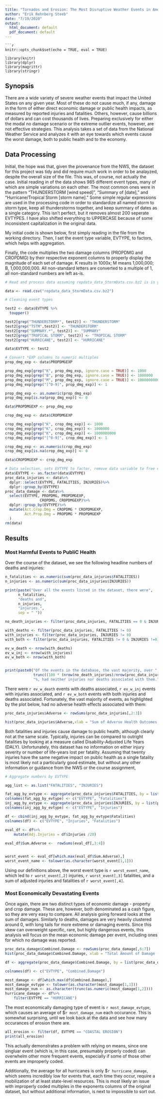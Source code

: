 ```yaml
---
title: "Tornados and Erosion: The Most Disruptive Weather Events in America"
author: "Erik Rehnberg Steeb"
date: "7/19/2020"
output:
  html_document: default
  pdf_document: default
---
```


``` 
```r
knitr::opts_chunk$set(echo = TRUE, eval = TRUE)

library(knitr)
library(dplyr)
library(magrittr)
library(stringr)
```


## Synopsis

There are a wide variety of severe weather events that impact the United States on any given year. Most of these do not cause much, if any, damage in the form of either direct economic damage or public health impacts, as measured by reported injuries and fatalities. Others, however, cause billions of dollars and can cost thousands of lives. Preparing exclusively for either the modal no damage scenario or the extreme outlier events, however, are not effective strategies. This analysis takes a set of data from the National Weather Service and analyzes it with an eye towards which events cause the worst damage, both to public health and to the economy. 

## Data Processing

Initial, the hope was that, given the provenance from the NWS, the dataset for this project was tidy and did require much work in order to be analayzed, despite the overall size of the file. This was, of course, not actually the case. Initial reading in of the data shows 985 different event types, many of which are simple variations on each other. The most common ones were in the pattern "THUNDERSTORM [wind speed]", "Summary of [date]," and "Hurricane/Tropical Storm [storm name]." Some simple regular expressions are used in the processing code in order to standardize all named storm to storm type, keep all thunderstorms together, and keep summary of dates as a single category. This isn't perfect, but it removes almost 200 seperate EVTYPES. I have also shifted everything to UPPERCASE because of some inconsistent capitalization in the original data.

My initial code is shown below, first simply reading in the file from the working directory. Then, I set the event type variable, EVTYPE, to factors, which helps with aggregation. 

Finally, the code multiplies the two damage columns (PROPDMG and CROPDMG) by their respective exponent columns to properly display the magnitude of each set of damage. K results in 1000x; M means 1,000,000; B, 1,000,000,000. All non-standard letters are converted to a multiple of 1, all non-standard numbers are left as-is.

``` r

# Read and process data assuming repdata_data_StormData.csv.bz2 is in your wd

data <- read.csv("repdata_data_StormData.csv.bz2")

# Cleaning event types

test2 <- data$EVTYPE %>%
  toupper()

test2[grep("THUNDERSTORM*", test2)] <- "THUNDERSTORM"
test2[grep("TSTM",test2)] <- "THUNDERSTORM"
test2[grep("SUMMARY.*", test2)] <- "SUMMARY"
test2[grep("TROPICAL STORM", test2)] <- "TROPICAL STORM"
test2[grep("HURRICANE", test2)] <- "HURRICANE"

data$EVTYPE <- test2

# Convert *EXP columns to numeric multiples
prop_dmg_exp <- data$PROPDMGEXP

prop_dmg_exp[grep("K", prop_dmg_exp, ignore.case = TRUE)] <- 1000
prop_dmg_exp[grep("B", prop_dmg_exp, ignore.case = TRUE)] <- 1000000
prop_dmg_exp[grep("M", prop_dmg_exp, ignore.case = TRUE)] <- 1000000000
prop_dmg_exp[grep("[^0-9]", prop_dmg_exp)] <- 1

prop_dmg_exp <- as.numeric(prop_dmg_exp)
prop_dmg_exp[is.na(prop_dmg_exp)] <- 0

data$PROPDMGEXP <- prop_dmg_exp

crop_dmg_exp <- data$CROPDMGEXP

crop_dmg_exp[grep("K", crop_dmg_exp)] <- 1000
crop_dmg_exp[grep("K", crop_dmg_exp)] <- 1000000
crop_dmg_exp[grep("K", crop_dmg_exp)] <- 1000000000
crop_dmg_exp[grep("[^0-9]", crop_dmg_exp)] <- 1

crop_dmg_exp <- as.numeric(crop_dmg_exp)
crop_dmg_exp[is.na(crop_dmg_exp)] <- 0 

data$CROPDMGEXP <- crop_dmg_exp

# Data selection, sets EVTYPE to factor, remove data variable to free up 500mb of RAM
data$EVTYPE <- as.factor(data$EVTYPE)
proc_data_injuries <- data%>%
  dplyr::select(EVTYPE, FATALITIES, INJURIES)%>%
  dplyr::group_by(EVTYPE)
proc_data_damage <- data%>%
  select(EVTYPE, PROPDMG, PROPDMGEXP,
                CROPDMG, CROPDMGEXP)%>%
  dplyr::group_by(EVTYPE)%>%
  mutate(Act.Crop.Dmg = CROPDMG * CROPDMGEXP,
         Act.Prop.Dmg = PROPDMG * PROPDMGEXP
  )
rm(data)

```

## Results

### Most Harmful Events to PubliC Health


Over the course of the dataset, we see the following headline numbers of deaths and injuries:

``` r

n_fatalities <- as.numeric(sum(proc_data_injuries$FATALITIES))
n_injuries <- as.numeric(sum(proc_data_injuries$INJURIES))

print(paste("Over all the events listed in the dataset, there were",
      n_fatalities,
      "deaths and",
      n_injuries, 
      "injuries.",
      sep = " "))

no_death_injuries <- filter(proc_data_injuries, FATALITIES == 0 & INJURIES == 0)

with_deaths <- filter(proc_data_injuries, FATALITIES != 0)
with_injuries <- filter(proc_data_injuries, INJURIES != 0)
with_both <- filter(proc_data_injuries, FATALITIES != 0 & INJURIES !=0)

ev_w_death <- nrow(with_deaths)
ev_w_inj <- nrow(with_injuries)
ev_w_both <- nrow(with_both)


print(paste0("Of the events in the database, the vast majority, over ", 
             trunc((100 * (nrow(no_death_injuries)/nrow(proc_data_injuries)))), 
             "%, had neither injuries nor deaths associated with them."))

```

There were `r ev_w_death ` events with deaths associated, `r ev_w_inj ` events with injuries associated, and `r ev_w_both ` events with both injuries and deaths associated. Fortunately, the vast majority of events, as highlighted by the plot below, had no adverse health effects associated with them:

```r

proc_data_injuries$Adverse <- rowSums(proc_data_injuries[,2:3]) 

hist(proc_data_injuries$Adverse,xlab = "Sum of Adverse Health Outcomes per Event", main = "Frequency of Adverse Health Outcomes per Event")

```


Both fatalities and injuries cause damage to public health, although clearly not at the same scale. Typically, injuries can be compared to outright fatalities by looking at a measure called Disability-Adjusted Life Years (DALY). Unfortunately, this dataset has no information on either injury severity or number of life-years lost per fatality. Assuming that twenty injuries have the same negative impact on public health as a single fatality is most likely not a particularly good estimate, but without any other information or guidance from the NWS or the course assignment, 

``` r

# Aggregate numbers by EVTYPE

agg_list <- as.list("FATALITIES", "INJURIES")

fat_agg_by_evtype <- aggregate(proc_data_injuries$FATALITIES, by = list(proc_data_injuries$EVTYPE), sum)
colnames(fat_agg_by_evtype) <- c("EVTYPE", "Fatalities")
inj_agg_by_evtype <- aggregate(proc_data_injuries$INJURIES, by = list(proc_data_injuries$EVTYPE), sum)
colnames(inj_agg_by_evtype) <- c("EVTYPE", "Injuries")

df <- cbind(inj_agg_by_evtype, fat_agg_by_evtype$Fatalities)
colnames(df) <- c("EVTYPE", "Injuries", "Fatalities")

eval_df <- df%>%
    mutate(Adj.Injuries = df$Injuries /20)
    
eval_df$Sum.Adverse <-  rowSums(eval_df[,3:4])


worst_event <- eval_df[which.max(eval_df$Sum.Adverse),]
worst_event_name <- tolower(as.character(worst_event[1,1]))


```

Using our definitions above, the worst event type is `r worst_event_name `, which led to `r worst_event[,2] ` injuries, `r worst_event[,3] ` fatalities, and a sum of adjusted injuries and fatalities of `r worst_event[,4]`. 

### Most Economically Devastating Events

Once again, there are two distinct types of economic damage - property and crop damage. These are, however, both denominated as a cash figure, so they are very easy to compare. All analysis going forward looks at the sum of damages. Similarly to deaths, damages are very heavily clustered around 0, with long tails for more extreme or damaging events. Since this skew can overweight specific, rare, but highly dangerous events, this analysis will focus on the mean economic damage per event, including ones for which no damage was reported.

``` r
proc_data_damage$Combined.Damage <- rowSums(proc_data_damage[,6:7])
hist(proc_data_damage$Combined.Damage, xlab = "Total Amount of Damage ($)", main = "Total Amount of Damage ($) Frequency")

df <- aggregate(proc_data_damage$Combined.Damage, by = list(proc_data_damage$EVTYPE), mean)

colnames(df) <- c("EVTYPE", "Combined.Damage")

most_damage <- df[which.max(df$Combined.Damage),]
most_damage_evtype <- tolower(as.character(most_damage[1,1]))
most_damage_num <- as.character(trunc(as.numeric(most_damage[1,2])))
hurricane_damage <- df%>%
    filter(EVTYPE == "HURRICANE")


```


The most economically damaging type of event is `r most_damage_evtype `, which causes an average of $`r most_damage_num ` each occurance. This is somewhat surprising, until we look back at the data and see how many occurances of erosion there are.

``` r

all_erosion <- filter(df, EVTYPE == "COASTAL EROSION")
print(all_erosion)
```

This actually demonstrates a problem with relying on means, since one singluar event (which is, in this case, presumably properly coded) can overwhelm other more frequent events, especially if some of those other events are improperly coded.

Additionally, the average for all hurricanes is only $`r hurricane_damage `, which seems incredibly low for events that, each time they occur, require a mobilization of at least state-level resources. This is most likely an issue with improperly coded multiples in the exponents columns of the original dataset, but without additional information, is next to impossible to sort out. 
